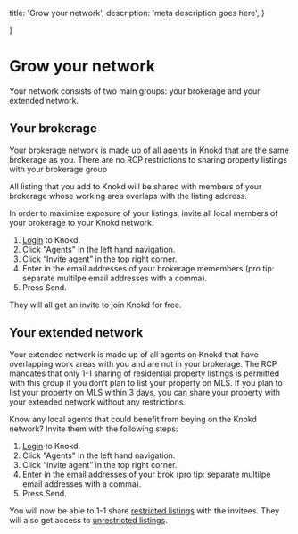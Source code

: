 
  title: 'Grow your network',
  description:
    'meta description goes here',
}

]

<HeroPattern />

# Grow your network

Your network consists of two main groups: your brokerage and your extended network. 

## Your brokerage

Your brokerage network is made up of all agents in Knokd that are the same brokerage as you. There are no RCP restrictions to sharing property listings with your brokerage group

All listing that you add to Knokd will be shared with members of your brokerage whose working area overlaps with the listing address.

In order to maximise exposure of your listings, invite all local members of your brokerage to your Knokd network.

1. [Login](https://app.knokd.ca/login) to Knokd.
2. Click "Agents" in the left hand navigation.
3. Click “Invite agent” in the top right corner.
4. Enter in the email addresses of your brokerage memembers (pro tip: separate multilpe email addresses with a comma).
5. Press Send.

They will all get an invite to join Knokd for free.

## Your extended network

Your extended network is made up of all agents on Knokd that have overlapping work areas with you and are not in your brokerage. The RCP mandates that only 1-1 sharing of residential property listings is permitted with this group if you don’t plan to list your property on MLS. If you plan to list your property on MLS within 3 days, you can share your property with your extended network without any restrictions.

Know any local agents that could benefit from beying on the Knokd network? Invite them with the following steps:

1. [Login](https://app.knokd.ca/login) to Knokd.
2. Click "Agents" in the left hand navigation.
3. Click “Invite agent” in the top right corner.
4. Enter in the email addresses of your brok (pro tip: separate multilpe email addresses with a comma).
5. Press Send.

You will now be able to 1-1 share [restricted listings](/realtor-cooperation-policy/types-of-listings#restricted-listings) with the invitees. They will also get access to [unrestricted listings](/realtor-cooperation-policy/types-of-listings#unrestricted-listings). 
